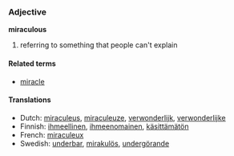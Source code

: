 ===Adjective===
'''miraculous'''

#referring to something that people can't explain

====Related terms====
*[[miracle]]

====Translations====
*Dutch: [[miraculeus]], [[miraculeuze]], [[verwonderlijk]], [[verwonderlijke]]
*Finnish: [[ihmeellinen]], [[ihmeenomainen]], [[käsittämätön]]
*French: [[miraculeux]]
*Swedish: [[underbar]], [[mirakulös]], [[undergörande]]